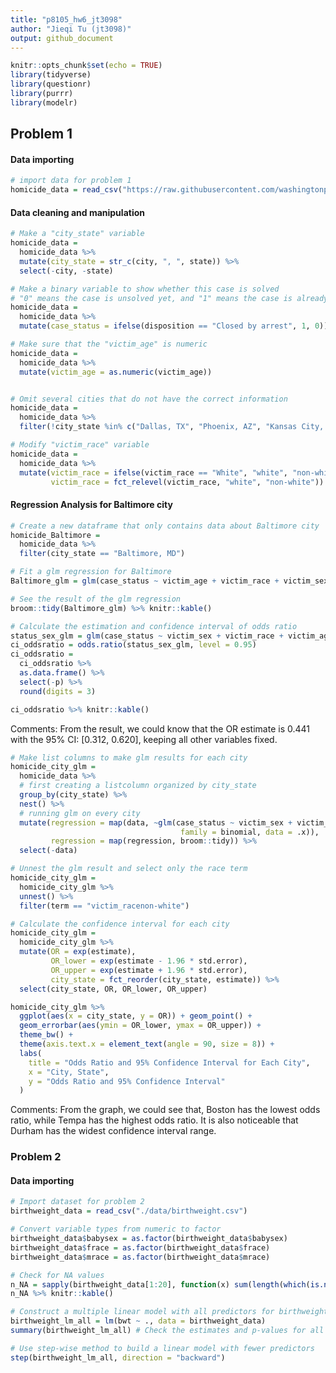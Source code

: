 ```yaml
---
title: "p8105_hw6_jt3098"
author: "Jieqi Tu (jt3098)"
output: github_document
---
```


```r
knitr::opts_chunk$set(echo = TRUE)
library(tidyverse)
library(questionr)
library(purrr)
library(modelr)
```

## Problem 1

#### Data importing
```r
# import data for problem 1
homicide_data = read_csv("https://raw.githubusercontent.com/washingtonpost/data-homicides/master/homicide-data.csv")
```

#### Data cleaning and manipulation
```r
# Make a "city_state" variable
homicide_data = 
  homicide_data %>%
  mutate(city_state = str_c(city, ", ", state)) %>%
  select(-city, -state)

# Make a binary variable to show whether this case is solved
# "0" means the case is unsolved yet, and "1" means the case is already solved
homicide_data = 
  homicide_data %>%
  mutate(case_status = ifelse(disposition == "Closed by arrest", 1, 0))

# Make sure that the "victim_age" is numeric
homicide_data = 
  homicide_data %>%
  mutate(victim_age = as.numeric(victim_age))


# Omit several cities that do not have the correct information
homicide_data = 
  homicide_data %>%
  filter(!city_state %in% c("Dallas, TX", "Phoenix, AZ", "Kansas City, MO", "Tulsa, AL"))

# Modify "victim_race" variable
homicide_data = 
  homicide_data %>%
  mutate(victim_race = ifelse(victim_race == "White", "white", "non-white"),
         victim_race = fct_relevel(victim_race, "white", "non-white")) 

```

#### Regression Analysis for Baltimore city
```r
# Create a new dataframe that only contains data about Baltimore city
homicide_Baltimore =
  homicide_data %>%
  filter(city_state == "Baltimore, MD")

# Fit a glm regression for Baltimore
Baltimore_glm = glm(case_status ~ victim_age + victim_race + victim_sex, data = homicide_Baltimore, family = binomial)

# See the result of the glm regression
broom::tidy(Baltimore_glm) %>% knitr::kable()
```

```r
# Calculate the estimation and confidence interval of odds ratio
status_sex_glm = glm(case_status ~ victim_sex + victim_race + victim_age, data = homicide_Baltimore, family = binomial)
ci_oddsratio = odds.ratio(status_sex_glm, level = 0.95)
ci_oddsratio =
  ci_oddsratio %>%
  as.data.frame() %>%
  select(-p) %>%
  round(digits = 3)

ci_oddsratio %>% knitr::kable()
```

Comments: From the result, we could know that the OR estimate is 0.441 with the 95% CI: [0.312, 0.620], keeping all other variables fixed.

```r
# Make list columns to make glm results for each city
homicide_city_glm =
  homicide_data %>% 
  # first creating a listcolumn organized by city_state
  group_by(city_state) %>% 
  nest() %>% 
  # running glm on every city
  mutate(regression = map(data, ~glm(case_status ~ victim_sex + victim_race + victim_age, 
                                      family = binomial, data = .x)), 
         regression = map(regression, broom::tidy)) %>% 
  select(-data) 
```

```r
# Unnest the glm result and select only the race term
homicide_city_glm =
  homicide_city_glm %>%
  unnest() %>%
  filter(term == "victim_racenon-white")

# Calculate the confidence interval for each city
homicide_city_glm = 
  homicide_city_glm %>%
  mutate(OR = exp(estimate),
         OR_lower = exp(estimate - 1.96 * std.error), 
         OR_upper = exp(estimate + 1.96 * std.error), 
         city_state = fct_reorder(city_state, estimate)) %>% 
  select(city_state, OR, OR_lower, OR_upper)
```

```r
homicide_city_glm %>%
  ggplot(aes(x = city_state, y = OR)) + geom_point() +
  geom_errorbar(aes(ymin = OR_lower, ymax = OR_upper)) +
  theme_bw() +
  theme(axis.text.x = element_text(angle = 90, size = 8)) +
  labs(
    title = "Odds Ratio and 95% Confidence Interval for Each City",
    x = "City, State",
    y = "Odds Ratio and 95% Confidence Interval"
  )
```

Comments: From the graph, we could see that, Boston has the lowest odds ratio, while Tempa has the highest odds ratio. It is also noticeable that Durham has the widest confidence interval range.

### Problem 2

#### Data importing
```r
# Import dataset for problem 2
birthweight_data = read_csv("./data/birthweight.csv")
```

```r
# Convert variable types from numeric to factor
birthweight_data$babysex = as.factor(birthweight_data$babysex)
birthweight_data$frace = as.factor(birthweight_data$frace)
birthweight_data$mrace = as.factor(birthweight_data$mrace)

# Check for NA values
n_NA = sapply(birthweight_data[1:20], function(x) sum(length(which(is.na(x)))))
n_NA %>% knitr::kable()
```

```r
# Construct a multiple linear model with all predictors for birthweight
birthweight_lm_all = lm(bwt ~ ., data = birthweight_data)
summary(birthweight_lm_all) # Check the estimates and p-values for all predictors

# Use step-wise method to build a linear model with fewer predictors
step(birthweight_lm_all, direction = "backward")
```

```r

```

